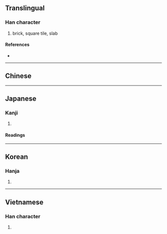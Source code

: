{{character info}}
==Translingual==

===Han character===
{{Han char|rn=98|rad=瓦|as=11|sn=16|four=|canj=JIMVN|ids=⿰專瓦}}

# brick, square tile, slab

====References====
* {{Han ref|kx=0751.250|dkj=21589|dj=1159.180|hdz=21430.140|uh=750E|ud=29966}}

----

==Chinese==
{{zh-see|磚|v}}

----

==Japanese==

===Kanji===
{{ja-kanji|grade=|rs=瓦11}}

# {{rfdef|ja|sort=瓦11}}

====Readings====
{{ja-readings
|on=せん
|kun=かわら-
|nanori=
}}

----

==Korean==

===Hanja===
{{ko-hanja|hangeul=전|eumhun=|rv=jeon|mr=chŏn|y=cen}}

# {{rfdef|ko|sort=瓦11}}

----

==Vietnamese==

===Han character===
{{vi-readings|reading=chuyên, gạch|rs=瓦11}}

# {{rfdef|vi|sort=瓦11}}